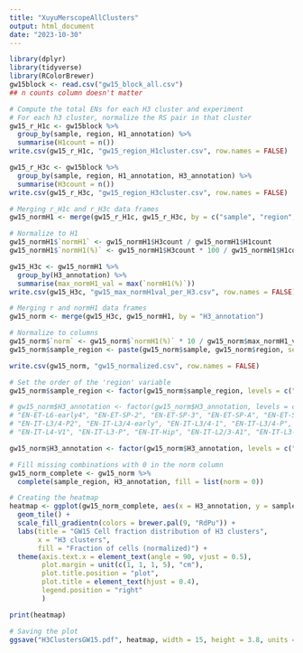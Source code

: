 ```yaml
---
title: "XuyuMerscopeAllClusters"
output: html_document
date: "2023-10-30"
---
```


```r
library(dplyr)
library(tidyverse)
library(RColorBrewer)
gw15block <- read.csv("gw15_block_all.csv")
## n counts column doesn't matter
```

```r
# Compute the total ENs for each H3 cluster and experiment
# For each h3 cluster, normalize the RS pair in that cluster
gw15_r_H1c <- gw15block %>%
  group_by(sample, region, H1_annotation) %>%
  summarise(H1count = n())
write.csv(gw15_r_H1c, "gw15_region_H1cluster.csv", row.names = FALSE)

gw15_r_H3c <- gw15block %>%
  group_by(sample, region, H1_annotation, H3_annotation) %>%
  summarise(H3count = n())
write.csv(gw15_r_H3c, "gw15_region_H3cluster.csv", row.names = FALSE)

# Merging r_H1c and r_H3c data frames
gw15_normH1 <- merge(gw15_r_H1c, gw15_r_H3c, by = c("sample", "region", "H1_annotation"))

# Normalize to H1
gw15_normH1$`normH1` <- gw15_normH1$H3count / gw15_normH1$H1count
gw15_normH1$`normH1(%)` <- gw15_normH1$H3count * 100 / gw15_normH1$H1count

gw15_H3c <- gw15_normH1 %>%
  group_by(H3_annotation) %>%
  summarise(max_normH1_val = max(`normH1(%)`))
write.csv(gw15_H3c, "gw15_max_normH1val_per_H3.csv", row.names = FALSE)

# Merging r and normH1 data frames
gw15_norm <- merge(gw15_H3c, gw15_normH1, by = "H3_annotation")

# Normalize to columns
gw15_norm$`norm` <- gw15_norm$`normH1(%)` * 10 / gw15_norm$max_normH1_val
gw15_norm$sample_region <- paste(gw15_norm$sample, gw15_norm$region, sep = "-")

write.csv(gw15_norm, "gw15_normalized.csv", row.names = FALSE)
```

```r
# Set the order of the 'region' variable
gw15_norm$sample_region <- factor(gw15_norm$sample_region, levels = c("UMB1117-O1", "UMB1367-O1", "UMB1117-T1", "UMB1367-P1", "UMB1117-P1", "UMB1117-F2b", "UMB1117-F2a", "UMB1117-F1b", "UMB1117-F1a"))

# gw15_norm$H3_annotation <- factor(gw15_norm$H3_annotation, levels = c("EN-ET-L6-early1", "EN-ET-L6-early3", "EN-ET-L6-P", "EN-ET-SP-1", "EN-ET-SP-early4", "EN-ET-L5/6", "EN-ET-L6-early2", "EN-ET-SP-P1", "EN-ET-SP-V1T2", "EN-ET-SP-early3",    "EN-ET-L6-early5", "EN-ET-SP-4", "EN-ET-SP-5", "EN-ET-SP-P2", "EN-ET-SP-V1T1", "EN-ET-L6-V1", "EN-ET-SP-early2", "EN-ET-SP-early5", "EN-ET-L5-1", "EN-ET-L6-A",
# "EN-ET-L6-early4", "EN-ET-SP-2", "EN-ET-SP-3", "EN-ET-SP-A", "EN-ET-SP-early1", 
# "EN-IT-L3/4-P2", "EN-IT-L3/4-early", "EN-IT-L3/4-1", "EN-IT-L3/4-P", "EN-IT-L4-late", 
# "EN-IT-L4-V1", "EN-IT-L3-P", "EN-IT-Hip", "EN-IT-L2/3-A1", "EN-IT-L3-late", "EN-IT-L4-1", "EN-IT-L3/4-T", "EN-IT-L4-A", "EN-IT-L4/5-1", "EN-IT-L4/5-late",  "EN-IT-L5-1", "EN-IT-L5/6-P", "EN-IT-L6-1", "EN-IT-L4/5-early", "EN-IT-L2/3-A2", "EN-IT-L3-A", "EN-IT-L3-V1", "EN-IT-L6-2", "EN-IT-L6-late", "EN-IZ-3", "EN-oSVZ-1", "EN-IZ-2", "EN-L2-3", "EN-IZ-1", "En-oSVZ-2", "EN-L2-1", "EN-L2-2", "EN-L2-4"))

gw15_norm$H3_annotation <- factor(gw15_norm$H3_annotation, levels = c("EN-ET-SP-early1", "EN-ET-SP-early2", "EN-ET-SP-early3", "EN-ET-L6-early4", "EN-ET-SP-2", "EN-ET-SP-A", "EN-ET-L5-1", "EN-ET-L6-A", "EN-ET-SP-3", "EN-ET-SP-4", "EN-ET-L6-early3", "EN-ET-SP-P2", "EN-ET-SP-1", "EN-ET-SP-5", "EN-ET-L6-early5", "EN-ET-SP-P1", "EN-ET-L6-early2", "EN-ET-SP-early4", "EN-ET-SP-early5", "EN-ET-L6-early1", "EN-ET-L5/6", "EN-ET-L6-P", "EN-ET-SP-V1T1", "EN-ET-SP-V1T2", "EN-ET-L6-V1", "EN-IT-L3/4-1", "EN-IT-L2/3-A2", "EN-IT-L3-A", "EN-IT-L4/5-1", "EN-IT-L4/5-early", "EN-IT-L2/3-A1", "EN-IT-L4-1", "EN-IT-L6-2", "EN-IT-L4-A", "EN-IT-L5-1", "EN-IT-L5/6-P", "EN-IT-L4-late", "EN-IT-L6-1", "EN-IT-L4/5-late", "EN-IT-Hip", "EN-IT-L3-late", "EN-IT-L3/4-early", "EN-IT-L3/4-T", "EN-IT-L3/4-P2", "EN-IT-L3-V1", "EN-IT-L4-V1", "EN-IT-L3/4-P", "EN-IT-L6-late", "EN-IT-L3-P", "EN-IZ-2", "EN-IZ-3", "EN-oSVZ-1", "EN-IZ-1", "EN-L2-2", "En-oSVZ-2", "EN-L2-3", "EN-L2-1", "EN-L2-4"))

# Fill missing combinations with 0 in the norm column
gw15_norm_complete <- gw15_norm %>%
  complete(sample_region, H3_annotation, fill = list(norm = 0)) 

# Creating the heatmap
heatmap <- ggplot(gw15_norm_complete, aes(x = H3_annotation, y = sample_region, fill = norm)) +
  geom_tile() +
  scale_fill_gradientn(colors = brewer.pal(9, "RdPu")) +
  labs(title = "GW15 Cell fraction distribution of H3 clusters",
       x = "H3 clusters",
       fill = "Fraction of cells (normalized)") +
  theme(axis.text.x = element_text(angle = 90, vjust = 0.5),
        plot.margin = unit(c(1, 1, 1, 5), "cm"),
        plot.title.position = "plot",
        plot.title = element_text(hjust = 0.4),
        legend.position = "right"
        ) 

print(heatmap)
```

```r
# Saving the plot
ggsave("H3ClustersGW15.pdf", heatmap, width = 15, height = 3.8, units = "in")
```

